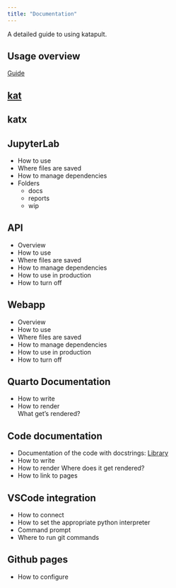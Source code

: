 ```yaml
---
title: "Documentation"
---
```


A detailed guide to using katapult.

## Usage overview

[Guide](../nbk/docs/usage.ipynb)

## [kat](kat.qmd)




## katx

## JupyterLab

* How to use
* Where files are saved
* How to manage dependencies
* Folders
  * docs
  * reports
  * wip

## API

* Overview
* How to use
* Where files are saved
* How to manage dependencies
* How to use in production
* How to turn off

## Webapp

* Overview
* How to use
* Where files are saved
* How to manage dependencies
* How to use in production
* How to turn off

## Quarto Documentation

* How to write  
* How to render  
  What get's rendered?

## Code documentation

* Documentation of the code with docstrings: [Library](../lib/)
* How to write
* How to render
  Where does it get rendered?
* How to link to pages

## VSCode integration
* How to connect
* How to set the appropriate python interpreter
* Command prompt
* Where to run git commands

## Github pages
* How to configure